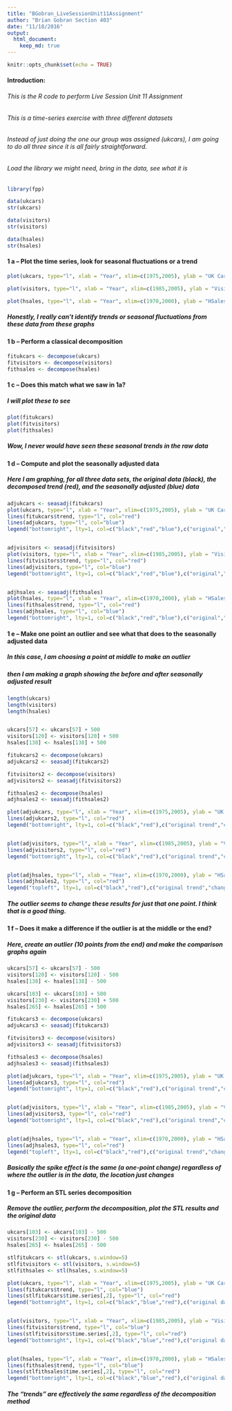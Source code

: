 ```yaml
---
title: "BGobran_LiveSessionUnit11Assignment"
author: "Brian Gobran Section 403"
date: "11/18/2016"
output: 
  html_document:
    keep_md: true
---
```


```r
knitr::opts_chunk$set(echo = TRUE)
```

#### Introduction:
###### This is the R code to perform Live Session Unit 11 Assignment
###### This is a time-series exercise with three different datasets
###### Instead of just doing the one our group was assigned (ukcars), I am going to do all three since it is all fairly straightforward.


###### Load the library we might need, bring in the data, see what it is

```r
library(fpp)

data(ukcars)
str(ukcars)

data(visitors)
str(visitors)

data(hsales)
str(hsales)
```

#### 1 a -- Plot the time series, look for seasonal fluctuations or a trend

```r
plot(ukcars, type="l", xlab = "Year", xlim=c(1975,2005), ylab = "UK Cars", ylim=c(0,500), main = "UK Cars for 1977 - 2005")

plot(visitors, type="l", xlab = "Year", xlim=c(1985,2005), ylab = "Visitors", ylim=c(0,600), main = "Visitors for 1985 - 2005")

plot(hsales, type="l", xlab = "Year", xlim=c(1970,2000), ylab = "HSales", ylim=c(0,100), main = "HSales for 1973 - 1996")
```

##### Honestly, I really can't identify trends or seasonal fluctuations from these data from these graphs



#### 1 b -- Perform a classical decomposition

```r
fitukcars <- decompose(ukcars)
fitvisitors <- decompose(visitors)
fithsales <- decompose(hsales)
```

#### 1 c -- Does this match what we saw in 1a?
##### I will plot these to see

```r
plot(fitukcars)
plot(fitvisitors)
plot(fithsales)
```



##### Wow, I never would have seen these seasonal trends in the raw data


#### 1 d -- Compute and plot the seasonally adjusted data
##### Here I am graphing, for all three data sets, the original data (black), the decomposed trend (red), and the seasonally adjusted (blue) data

```r
adjukcars <- seasadj(fitukcars)
plot(ukcars, type="l", xlab = "Year", xlim=c(1975,2005), ylab = "UK Cars", ylim=c(0,500), main = "UK Cars for 1977 - 2005")
lines(fitukcars$trend, type="l", col="red")
lines(adjukcars, type="l", col="blue")
legend("bottomright", lty=1, col=c("black","red","blue"),c("original","decomposed trend","seasonal adj."))


adjvisitors <- seasadj(fitvisitors)
plot(visitors, type="l", xlab = "Year", xlim=c(1985,2005), ylab = "Visitors", ylim=c(0,600), main = "Visitors for 1985 - 2005")
lines(fitvisitors$trend, type="l", col="red")
lines(adjvisitors, type="l", col="blue")
legend("bottomright", lty=1, col=c("black","red","blue"),c("original","decomposed trend","seasonal adj."))


adjhsales <- seasadj(fithsales)
plot(hsales, type="l", xlab = "Year", xlim=c(1970,2000), ylab = "HSales", ylim=c(0,100), main = "HSales for 1973 - 1996")
lines(fithsales$trend, type="l", col="red")
lines(adjhsales, type="l", col="blue")
legend("bottomright", lty=1, col=c("black","red","blue"),c("original","decomposed trend","seasonal adj."))
```


#### 1 e -- Make one point an outlier and see what that does to the seasonally adjusted data
##### In this case, I am choosing a point at middle to make an outlier
##### then I am making a graph showing the before and after seasonally adjusted result

```r
length(ukcars)
length(visitors)
length(hsales)


ukcars[57] <- ukcars[57] + 500
visitors[120] <- visitors[120] + 500
hsales[138] <- hsales[138] + 500

fitukcars2 <- decompose(ukcars)
adjukcars2 <- seasadj(fitukcars2)

fitvisitors2 <- decompose(visitors)
adjvisitors2 <- seasadj(fitvisitors2)

fithsales2 <- decompose(hsales)
adjhsales2 <- seasadj(fithsales2)

plot(adjukcars, type="l", xlab = "Year", xlim=c(1975,2005), ylab = "UK Cars", ylim=c(0,800), main = "UK Cars - Seasonally Adjusted Trends, Middle Point Changed")
lines(adjukcars2, type="l", col="red")
legend("bottomright", lty=1, col=c("black","red"),c("original trend","changed trend"))


plot(adjvisitors, type="l", xlab = "Year", xlim=c(1985,2005), ylab = "Visitors", ylim=c(0,800), main = "Visitors - Seasonally Adjusted Trends, Middle Point Changed")
lines(adjvisitors2, type="l", col="red")
legend("bottomright", lty=1, col=c("black","red"),c("original trend","changed trend"))


plot(adjhsales, type="l", xlab = "Year", xlim=c(1970,2000), ylab = "HSales", ylim=c(0,600), main = "HSales - Seasonally Adjusted Trends, Middle Point Changed")
lines(adjhsales2, type="l", col="red")
legend("topleft", lty=1, col=c("black","red"),c("original trend","changed trend"))

```


##### The outlier seems to change these results for just that one point.  I think that is a good thing.



#### 1 f -- Does it make a difference if the outlier is at the middle or the end?
##### Here, create an outlier (10 points from the end) and make the comparison graphs again


```r
ukcars[57] <- ukcars[57] - 500
visitors[120] <- visitors[120] - 500
hsales[138] <- hsales[138] - 500

ukcars[103] <- ukcars[103] + 500
visitors[230] <- visitors[230] + 500
hsales[265] <- hsales[265] + 500

fitukcars3 <- decompose(ukcars)
adjukcars3 <- seasadj(fitukcars3)

fitvisitors3 <- decompose(visitors)
adjvisitors3 <- seasadj(fitvisitors3)

fithsales3 <- decompose(hsales)
adjhsales3 <- seasadj(fithsales3)

plot(adjukcars, type="l", xlab = "Year", xlim=c(1975,2005), ylab = "UK Cars", ylim=c(0,900), main = "UK Cars - Seasonally Adjusted Trends, Point Near End Changed")
lines(adjukcars3, type="l", col="red")
legend("bottomright", lty=1, col=c("black","red"),c("original trend","changed trend"))


plot(adjvisitors, type="l", xlab = "Year", xlim=c(1985,2005), ylab = "Visitors", ylim=c(0,900), main = "Visitors - Seasonally Adjusted Trends, Point Near End Changed")
lines(adjvisitors3, type="l", col="red")
legend("bottomright", lty=1, col=c("black","red"),c("original trend","changed trend"))


plot(adjhsales, type="l", xlab = "Year", xlim=c(1970,2000), ylab = "HSales", ylim=c(0,600), main = "HSales - Seasonally Adjusted Trends, Point Near End Changed")
lines(adjhsales3, type="l", col="red")
legend("topleft", lty=1, col=c("black","red"),c("original trend","changed trend"))

```

##### Basically the spike effect is the same (a one-point change) regardless of where the outlier is in the data, the location just changes


#### 1 g -- Perform an STL series decomposition
##### Remove the outlier, perform the decomposition, plot the STL results and the original data


```r
ukcars[103] <- ukcars[103] - 500
visitors[230] <- visitors[230] - 500
hsales[265] <- hsales[265] - 500

stlfitukcars <- stl(ukcars, s.window=5)
stlfitvisitors <- stl(visitors, s.window=5)
stlfithsales <- stl(hsales, s.window=5)

plot(ukcars, type="l", xlab = "Year", xlim=c(1975,2005), ylab = "UK Cars", ylim=c(0,500), col="gray", main = "STL Trend for UK Cars for 1977 - 2005")
lines(fitukcars$trend, type="l", col="blue")
lines(stlfitukcars$time.series[,2], type="l", col="red")
legend("bottomright", lty=1, col=c("black","blue","red"),c("original data","classical trend", "STL trend"))


plot(visitors, type="l", xlab = "Year", xlim=c(1985,2005), ylab = "Visitors", ylim=c(0,600), col="gray", main = "STL Trend for Visitors for 1985 - 2005")
lines(fitvisitors$trend, type="l", col="blue")
lines(stlfitvisitors$time.series[,2], type="l", col="red")
legend("bottomright", lty=1, col=c("black","blue","red"),c("original data","classical trend", "STL trend"))


plot(hsales, type="l", xlab = "Year", xlim=c(1970,2000), ylab = "HSales", ylim=c(0,100), col="gray", main = "STL Trend for HSales for 1973 - 1996")
lines(fithsales$trend, type="l", col="blue")
lines(stlfithsales$time.series[,2], type="l", col="red")
legend("bottomright", lty=1, col=c("black","blue","red"),c("original data","classical trend", "STL trend"))
```


##### The "trends" are effectively the same regardless of the decomposition method


